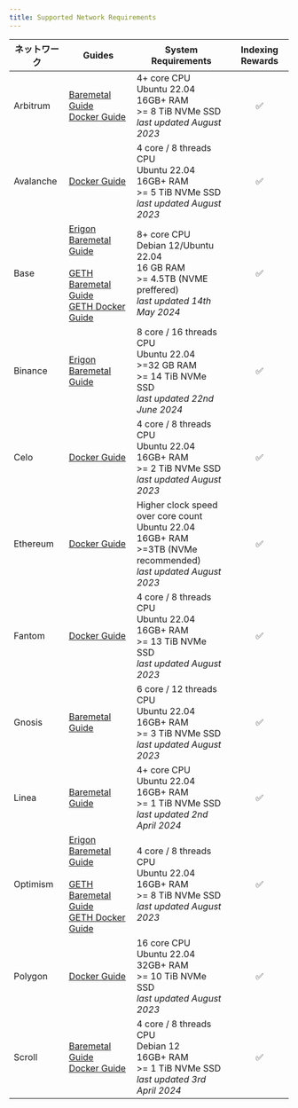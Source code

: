 ```yaml
---
title: Supported Network Requirements
---
```


| ネットワーク    | Guides                                                                                                                                                                                                                                                                                              | System Requirements                                                                                                                                      | Indexing Rewards |
| --------- | --------------------------------------------------------------------------------------------------------------------------------------------------------------------------------------------------------------------------------------------------------------------------------------------------- | -------------------------------------------------------------------------------------------------------------------------------------------------------- | :--------------: |
| Arbitrum  | [Baremetal Guide](https://docs.infradao.com/archive-nodes-101/arbitrum/baremetal)<br /> [Docker Guide](https://docs.infradao.com/archive-nodes-101/arbitrum/docker)                                                                                                                                 | 4+ core CPU<br /> Ubuntu 22.04<br /> 16GB+ RAM<br /> >= 8 TiB NVMe SSD<br /> _last updated August 2023_                                                  |         ✅        |
| Avalanche | [Docker Guide](https://docs.infradao.com/archive-nodes-101/avalanche/docker)                                                                                                                                                                                                                        | 4 core / 8 threads CPU<br /> Ubuntu 22.04<br /> 16GB+ RAM<br /> >= 5 TiB NVMe SSD<br /> _last updated August 2023_                                       |         ✅        |
| Base      | [Erigon Baremetal Guide](https://docs.infradao.com/archive-nodes-101/base/erigon/baremetal)<br /><br /> [GETH Baremetal Guide](https://docs.infradao.com/archive-nodes-101/base/geth/baremetal)<br /> [GETH Docker Guide](https://docs.infradao.com/archive-nodes-101/base/geth/docker)             | 8+ core CPU<br /> Debian 12/Ubuntu 22.04<br /> 16 GB RAM<br /> >= 4.5TB (NVME preffered)<br /> _last updated 14th May 2024_           |         ✅        |
| Binance   | [Erigon Baremetal Guide](https://docs.infradao.com/archive-nodes-101/binance/erigon/baremetal)                                                                                                                                                                                                      | 8 core / 16 threads CPU<br /> Ubuntu 22.04<br /> >=32 GB RAM<br /> >= 14 TiB NVMe SSD<br /> _last updated 22nd June 2024_                                |         ✅        |
| Celo      | [Docker Guide](https://docs.infradao.com/archive-nodes-101/celo/docker)                                                                                                                                                                                                                             | 4 core / 8 threads CPU<br /> Ubuntu 22.04<br /> 16GB+ RAM<br /> >= 2 TiB NVMe SSD<br /> _last updated August 2023_                                       |         ✅        |
| Ethereum  | [Docker Guide](https://docs.infradao.com/archive-nodes-101/ethereum/erigon/docker)                                                                                                                                                                                                                  | Higher clock speed over core count<br /> Ubuntu 22.04<br /> 16GB+ RAM<br /> >=3TB (NVMe recommended)<br /> _last updated August 2023_ |         ✅        |
| Fantom    | [Docker Guide](https://docs.infradao.com/archive-nodes-101/fantom/docker)                                                                                                                                                                                                                           | 4 core / 8 threads CPU<br /> Ubuntu 22.04<br /> 16GB+ RAM<br /> >= 13 TiB NVMe SSD<br /> _last updated August 2023_                                      |         ✅        |
| Gnosis    | [Baremetal Guide](https://docs.infradao.com/archive-nodes-101/gnosis/erigon/baremetal)                                                                                                                                                                                                              | 6 core / 12 threads CPU<br /> Ubuntu 22.04<br /> 16GB+ RAM<br /> >= 3 TiB NVMe SSD<br /> _last updated August 2023_                                      |         ✅        |
| Linea     | [Baremetal Guide](https://docs.infradao.com/archive-nodes-101/linea/baremetal)                                                                                                                                                                                                                      | 4+ core CPU<br /> Ubuntu 22.04<br /> 16GB+ RAM<br /> >= 1 TiB NVMe SSD<br /> _last updated 2nd April 2024_                                               |         ✅        |
| Optimism  | [Erigon Baremetal Guide](https://docs.infradao.com/archive-nodes-101/optimism/erigon/baremetal)<br /><br /> [GETH Baremetal Guide](https://docs.infradao.com/archive-nodes-101/optimism/geth/baremetal)<br /> [GETH Docker Guide](https://docs.infradao.com/archive-nodes-101/optimism/geth/docker) | 4 core / 8 threads CPU<br /> Ubuntu 22.04<br /> 16GB+ RAM<br /> >= 8 TiB NVMe SSD<br /> _last updated August 2023_                                       |         ✅        |
| Polygon   | [Docker Guide](https://docs.infradao.com/archive-nodes-101/polygon/docker)                                                                                                                                                                                                                          | 16 core CPU<br /> Ubuntu 22.04<br /> 32GB+ RAM<br /> >= 10 TiB NVMe SSD<br /> _last updated August 2023_                                                 |         ✅        |
| Scroll    | [Baremetal Guide](https://docs.infradao.com/archive-nodes-101/scroll/baremetal)<br /> [Docker Guide](https://docs.infradao.com/archive-nodes-101/scroll/docker)                                                                                                                                     | 4 core / 8 threads CPU<br /> Debian 12<br /> 16GB+ RAM<br /> >= 1 TiB NVMe SSD<br /> _last updated 3rd April 2024_                                       |         ✅        |
